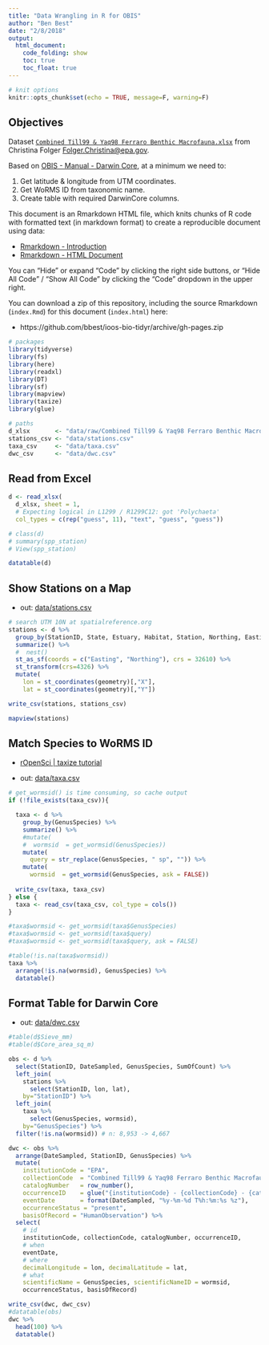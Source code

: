 ```yaml
---
title: "Data Wrangling in R for OBIS"
author: "Ben Best"
date: "2/8/2018"
output:
  html_document:
    code_folding: show
    toc: true
    toc_float: true
---
```


```r
# knit options
knitr::opts_chunk$set(echo = TRUE, message=F, warning=F)
```

## Objectives

Dataset [`Combined Till99 & Yaq98 Ferraro Benthic Macrofauna.xlsx`](https://github.com/bbest/ioos-bio-tidyr/raw/gh-pages/data/raw/Combined%20Till99%20%26%20Yaq98%20Ferraro%20Benthic%20Macrofauna.xlsx) from Christina Folger <Folger.Christina@epa.gov>.

Based on [OBIS - Manual - Darwin Core](http://www.iobis.org/manual/darwincore/), at a minimum we need to:

1. Get latitude & longitude from UTM coordinates.
1. Get WoRMS ID from taxonomic name.
1. Create table with required DarwinCore columns.

This document is an Rmarkdown HTML file, which knits chunks of R code with formatted text (in markdown format) to create a reproducible document using data: 

* [Rmarkdown - Introduction](https://rmarkdown.rstudio.com/lesson-1.html)
* [Rmarkdown - HTML Document](https://rmarkdown.rstudio.com/html_document_format.html)

You can "Hide" or expand "Code" by clicking the right side buttons, or "Hide All Code" / "Show All Code" by clicking the "Code" dropdown in the upper right.

You can download a zip of this repository, including the source Rmarkdown (`index.Rmd`) for this document (`index.html`) here:

- https://github.com/bbest/ioos-bio-tidyr/archive/gh-pages.zip

```r
# packages
library(tidyverse)
library(fs)
library(here)
library(readxl)
library(DT)
library(sf)
library(mapview)
library(taxize)
library(glue)

# paths
d_xlsx       <- "data/raw/Combined Till99 & Yaq98 Ferraro Benthic Macrofauna.xlsx"
stations_csv <- "data/stations.csv"
taxa_csv     <- "data/taxa.csv"
dwc_csv      <- "data/dwc.csv"
```


## Read from Excel

```r
d <- read_xlsx(
  d_xlsx, sheet = 1,
  # Expecting logical in L1299 / R1299C12: got 'Polychaeta'
  col_types = c(rep("guess", 11), "text", "guess", "guess"))

# class(d)
# summary(spp_station)
# View(spp_station)

datatable(d)
```

## Show Stations on a Map

- out: [data/stations.csv](https://github.com/bbest/ioos-bio-tidyr/blob/gh-pages/data/stations.csv)

```r
# search UTM 10N at spatialreference.org
stations <- d %>%
  group_by(StationID, State, Estuary, Habitat, Station, Northing, Easting) %>%
  summarize() %>%
  #  nest()
  st_as_sf(coords = c("Easting", "Northing"), crs = 32610) %>%
  st_transform(crs=4326) %>%
  mutate(
    lon = st_coordinates(geometry)[,"X"],
    lat = st_coordinates(geometry)[,"Y"])

write_csv(stations, stations_csv)

mapview(stations)
```

## Match Species to WoRMS ID

- [rOpenSci | taxize tutorial](https://ropensci.org/tutorials/taxize_tutorial/)

- out: [data/taxa.csv](https://github.com/bbest/ioos-bio-tidyr/blob/gh-pages/data/taxa.csv)

```r
# get_wormsid() is time consuming, so cache output
if (!file_exists(taxa_csv)){

  taxa <- d %>%
    group_by(GenusSpecies) %>%
    summarize() %>%
    #mutate(
    #  wormsid  = get_wormsid(GenusSpecies))
    mutate(
      query = str_replace(GenusSpecies, " sp", "")) %>%
    mutate(
      wormsid  = get_wormsid(GenusSpecies, ask = FALSE))  
  
  write_csv(taxa, taxa_csv)
} else {
  taxa <- read_csv(taxa_csv, col_type = cols())
}

#taxa$wormsid <- get_wormsid(taxa$GenusSpecies)
#taxa$wormsid <- get_wormsid(taxa$query)
#taxa$wormsid <- get_wormsid(taxa$query, ask = FALSE)

#table(!is.na(taxa$wormsid))
taxa %>%
  arrange(!is.na(wormsid), GenusSpecies) %>%
  datatable()
```

## Format Table for Darwin Core

- out: [data/dwc.csv](https://github.com/bbest/ioos-bio-tidyr/blob/gh-pages/data/dwc.csv)


```r
#table(d$Sieve_mm)
#table(d$Core_area_sq_m)

obs <- d %>%
  select(StationID, DateSampled, GenusSpecies, SumOfCount) %>%
  left_join(
    stations %>%
      select(StationID, lon, lat), 
    by="StationID") %>%
  left_join(
    taxa %>%
      select(GenusSpecies, wormsid), 
    by="GenusSpecies") %>%
  filter(!is.na(wormsid)) # n: 8,953 -> 4,667

dwc <- obs %>%
  arrange(DateSampled, StationID, GenusSpecies) %>%
  mutate(
    institutionCode = "EPA",
    collectionCode  = "Combined Till99 & Yaq98 Ferraro Benthic Macrofauna",
    catalogNumber   = row_number(),
    occurrenceID    = glue("{institutionCode} - {collectionCode} - {catalogNumber}"), 
    eventDate       = format(DateSampled, "%y-%m-%d T%h:%m:%s %z"),
    occurrenceStatus = "present",
    basisOfRecord = "HumanObservation") %>%
  select(
    # id
    institutionCode, collectionCode, catalogNumber, occurrenceID,
    # when
    eventDate, 
    # where
    decimalLongitude = lon, decimalLatitude = lat,
    # what
    scientificName = GenusSpecies, scientificNameID = wormsid,
    occurrenceStatus, basisOfRecord)

write_csv(dwc, dwc_csv)
#datatable(obs)
dwc %>%
  head(100) %>%
  datatable()
```

